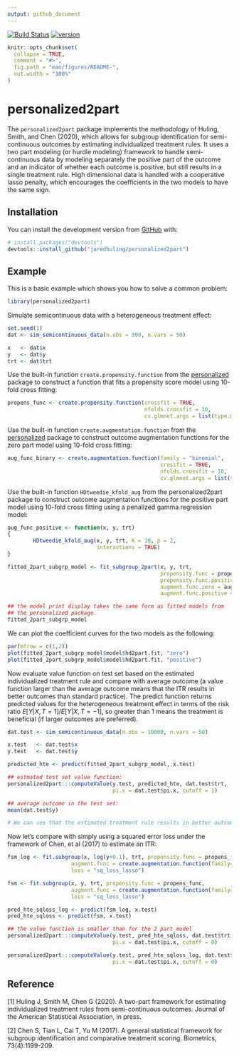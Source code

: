 ```yaml
---
output: github_document
---
```


[![Build Status](https://travis-ci.org/jaredhuling/personalized2part.svg?branch=master)](https://travis-ci.org/jaredhuling/personalized2part)
[![version](http://www.r-pkg.org/badges/version/personalized2part)](https://cran.r-project.org/package=personalized2part)

```r
knitr::opts_chunk$set(
  collapse = TRUE,
  comment = "#>",
  fig.path = "man/figures/README-",
  out.width = "100%"
)
```

# personalized2part

The `personalized2part` package implements the methodology of Huling, Smith, and Chen (2020), which allows for subgroup identification for semi-continuous outcomes by estimating individualized treatment rules. It uses a two part modeling (or hurdle modeling) framework to handle semi-continuous data by modeling separately the positive part of the outcome and an indicator of whether each outcome is positive, but still results in a single treatment rule. High dimensional data is handled with a cooperative lasso penalty, which encourages the coefficients in the two models to have the same sign. 

## Installation

You can install the  development version from [GitHub](https://github.com/jaredhuling/personalized2part) with:

``` r
# install.packages("devtools")
devtools::install_github("jaredhuling/personalized2part")
```
## Example

This is a basic example which shows you how to solve a common problem:

```r
library(personalized2part)
```

Simulate semicontinuous data with a heterogeneous treatment effect:
```r
set.seed(1)
dat <- sim_semicontinuous_data(n.obs = 300, n.vars = 50)

x   <- dat$x
y   <- dat$y
trt <- dat$trt
```

Use the built-in function `create.propensity.function` from the [personalized](https://cran.r-project.org/package=personalized) package to construct a function that fits a propensity score model using 10-fold cross fitting:

```r
propens_func <- create.propensity.function(crossfit = TRUE, 
                                           nfolds.crossfit = 10, 
                                           cv.glmnet.args = list(type.measure = "auc"))
```

Use the built-in function `create.augmentation.function` from the [personalized](https://cran.r-project.org/package=personalized) package to construct outcome augmentation functions for the zero part model using 10-fold cross fitting:

```r
aug_func_binary <- create.augmentation.function(family = "binomial",
                                                crossfit = TRUE, 
                                                nfolds.crossfit = 10, 
                                                cv.glmnet.args = list(type.measure = "auc"))
```

Use the built-in function `HDtweedie_kfold_aug` from the personalized2part package to construct outcome augmentation functions for the positive part model using 10-fold cross fitting using a penalized gamma regression model:
```r

aug_func_positive <- function(x, y, trt)
{
        HDtweedie_kfold_aug(x, y, trt, K = 10, p = 2,
                            interactions = TRUE)
}

```




```r
fitted_2part_subgrp_model <- fit_subgroup_2part(x, y, trt, 
                                                propensity.func = propens_func,
                                                propensity.func.positive = propens_func, 
                                                augment.func.zero = aug_func_binary,
                                                augment.func.positive = aug_func_positive)

## the model print display takes the same form as fitted models from
## the personalized package
fitted_2part_subgrp_model
```

We can plot the coefficient curves for the two models as the following:

```r
par(mfrow = c(1,2))
plot(fitted_2part_subgrp_model$model$hd2part.fit, "zero")
plot(fitted_2part_subgrp_model$model$hd2part.fit, "positive")
```

Now evaluate value function on test set based on the estimated individualized treatment rule and compare with average outcome (a value function larger than the average outcome means that the ITR results in better outcomes than standard practice).
The predict function returns predicted values for the heterogeneous treatment effect in terms of the risk ratio $E[Y|X,T=1] / E[Y|X,T=-1]$, so greater than 1 means the treatment is beneficial (if larger outcomes are preferred).
```r

dat.test <- sim_semicontinuous_data(n.obs = 10000, n.vars = 50)

x.test   <- dat.test$x
y.test   <- dat.test$y

predicted_hte <- predict(fitted_2part_subgrp_model, x.test)

## estmated test set value function:
personalized2part:::computeValue(y.test, predicted_hte, dat.test$trt,
                                 pi.x = dat.test$pi.x, cutoff = 1)

## average outcome in the test set:
mean(dat.test$y)

# We can see that the estimated treatment rule results in better outcomes for the test set
```

Now let's compare with simply using a squared error loss under the framework of Chen, et al (2017) to estimate an ITR:
```r


fsm_log <- fit.subgroup(x, log(y+0.1), trt, propensity.func = propens_func, 
                    augment.func = create.augmentation.function(family="gaussian"),
                    loss = "sq_loss_lasso")

fsm <- fit.subgroup(x, y, trt, propensity.func = propens_func, 
                    augment.func = create.augmentation.function(family="gaussian"),
                    loss = "sq_loss_lasso")

pred_hte_sqloss_log <- predict(fsm_log, x.test)
pred_hte_sqloss <- predict(fsm, x.test)

## the value function is smaller than for the 2 part model
personalized2part:::computeValue(y.test, pred_hte_sqloss, dat.test$trt,
                                 pi.x = dat.test$pi.x, cutoff = 0)

personalized2part:::computeValue(y.test, pred_hte_sqloss_log, dat.test$trt,
                                 pi.x = dat.test$pi.x, cutoff = 0)

```

## Reference
[1] Huling J, Smith M, Chen G (2020). A two-part framework for estimating individualized treatment rules from semi-continuous outcomes. Journal of the American Statistical Association, in press.

[2] Chen S, Tian L, Cai T, Yu M (2017). A general statistical framework for subgroup identification and comparative treatment scoring. Biometrics, 73(4):1199-209.
